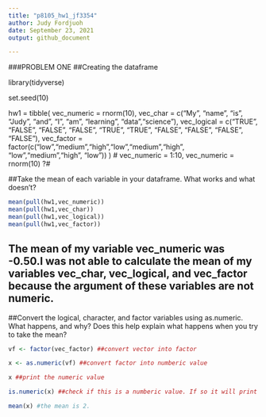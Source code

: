```yaml
---
title: "p8105_hw1_jf3354"
author: Judy Fordjuoh
date: September 23, 2021
output: github_document

---
```

###PROBLEM ONE
##Creating the dataframe

library(tidyverse) 

set.seed(10)

hw1 = tibble(
    vec_numeric = rnorm(10),
    vec_char = c("My", "name", "is", "Judy", "and", "I", "am", "learning", "data","science"),
    vec_logical = c("TRUE", "FALSE", "FALSE", "FALSE", "TRUE", "TRUE", "FALSE", "FALSE", "FALSE", "FALSE"),
    vec_factor = factor(c("low","medium","high","low","medium","high", "low","medium","high", "low"))
  )
#  vec_numeric = 1:10, vec_numeric = rnorm(10) ?#

##Take the mean of each variable in your dataframe. What works and what doesn’t?

```r
mean(pull(hw1,vec_numeric))
mean(pull(hw1,vec_char))
mean(pull(hw1,vec_logical))
mean(pull(hw1,vec_factor))
```
## The mean of my variable vec_numeric was -0.50.I was not able to calculate the mean of my variables vec_char, vec_logical, and vec_factor because the argument of these variables are not numeric. 

##Convert the logical, character, and factor variables using as.numeric. What happens, and why? Does this help explain what happens when you try to take the mean?

```r
vf <- factor(vec_factor) ##convert vector into factor

x <- as.numeric(vf) ##convert factor into numberic value

x ##print the numeric value

is.numeric(x) ##check if this is a numberic value. If so it will print TRUE in the Console

mean(x) #the mean is 2. 
```
